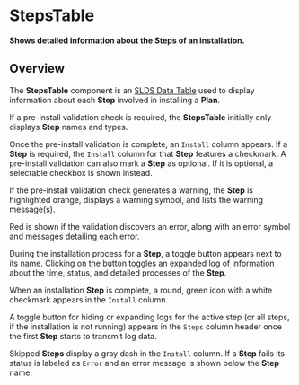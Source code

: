 
<Meta title="Plans/StepsTable/Docs" />

# StepsTable

**Shows detailed information about the Steps of an installation.**

## Overview

The **StepsTable** component is an
[SLDS Data Table](https://react.lightningdesignsystem.com/components/data-tables/)
used to display information about each **Step** involved in installing a
**Plan**.

If a pre-install validation check is required, the **StepsTable** initially only
displays **Step** names and types.

<Story
  id="plans-stepstable-examples--plan-steps&args=preflight:None"
  height="320px"
/>

Once the pre-install validation is complete, an `Install` column appears. If a
**Step** is required, the `Install` column for that **Step** features a
checkmark. A pre-install validation can also mark a **Step** as optional. If it
is optional, a selectable checkbox is shown instead.

<Story
  id="plans-stepstable-examples--plan-steps&args=preflight:Success"
  height="320px"
/>

If the pre-install validation check generates a warning, the **Step** is
highlighted orange, displays a warning symbol, and lists the warning message(s).

Red is shown if the validation discovers an error, along with an error symbol
and messages detailing each error.

<Story
  id="plans-stepstable-examples--plan-steps&args=preflight:Error"
  height="420px"
/>

During the installation process for a **Step**, a toggle button appears next to
its name. Clicking on the button toggles an expanded log of information about
the time, status, and detailed processes of the **Step**.

<Story
  id="plans-stepstable-examples--installation-job&args=job:Started"
  height="335px"
/>

When an installation **Step** is complete, a round, green icon with a white
checkmark appears in the `Install` column.

A toggle button for hiding or expanding logs for the active step (or all steps,
if the installation is not running) appears in the `Steps` column header once
the first **Step** starts to transmit log data.

<Story
  id="plans-stepstable-examples--installation-job&args=job:Complete"
  height="335px"
/>

Skipped **Steps** display a gray dash in the `Install` column. If a **Step**
fails its status is labeled as `Error` and an error message is shown below the
**Step** name.

<Story
  id="plans-stepstable-examples--installation-job&args=job:Failed"
  height="370px"
/>
